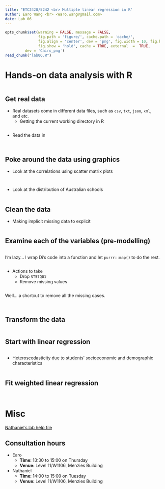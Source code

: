 ```yaml
---
title: "ETC2420/5242 <br> Multiple linear regression in R"
author: Earo Wang <br> <earo.wang@gmail.com>
date: Lab 06
---
```


```r
opts_chunk$set(warning = FALSE, message = FALSE, 
			   fig.path = 'figure/', cache.path = 'cache/', 
			   fig.align = 'center', dev = 'png', fig.width = 10, fig.height = 6, 
			   fig.show = 'hold', cache = TRUE, external  =  TRUE,
         dev = 'Cairo_png')
read_chunk("lab06.R")
```

# Hands-on data analysis with R

<!-- break -->

```r
```

## Get real data

* Real datasets come in different data files, such as `csv`, `txt`, `json`, `xml`,
  and etc.
    + Getting the current working directory in R

```r
```

* Read the data in

```r
```

```r
```

## Poke around the data using graphics

* Look at the correlations using scatter matrix plots

```r
```

```r
```

* Look at the distribution of Australian schools

```r
```

## Clean the data

* Making implicit missing data to explicit

```r
```

## Examine each of the variables (pre-modelling)

```r
```

I'm lazy... I wrap Di's code into a function and let `purrr::map()` to do the rest.

```r
```

* Actions to take
    + Drop `ST57Q01`
    + Remove missing values

```r
```

Well... a shortcut to remove all the missing cases.

```r
```

```r
```

## Transform the data

```r
```

## Start with linear regression

```r
```

* Heteroscedasticity due to students' socioeconomic and demographic characteristics

```r
```

## Fit weighted linear regression

```r
```

```r
```

# Misc

[Nathaniel's lab help file](http://dicook.github.io/Statistical_Thinking/tutorials/lab06/lab6help.pdf)

## Consultation hours

* Earo
    * **Time**: 13:30 to 15:00 on Thursday
    * **Venue**: Level 11/W1106, Menzies Building
* Nathaniel
    * **Time**: 14:00 to 15:00 on Tuesday
    * **Venue**: Level 11/W1106, Menzies Building

<meta name="copyright" content="LICENSE: CC BY-NC 3.0 US" />
